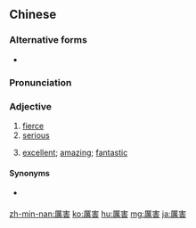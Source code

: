 {{also|厉害}}
==Chinese==
{{zh-forms|s=厉害}}

===Alternative forms===
* {{zh-l|利害*}}

===Pronunciation===
{{zh-pron
|m=lìhài,tl=y
|c=lai6 hoi6
|h=pfs=li-hoi
|mn=lī-hāi
|cat=a
}}

===Adjective===
{{zh-adj}}

# [[fierce]]
# [[serious]]
# {{lb|zh|informal}} [[excellent]]; [[amazing]]; [[fantastic]]

====Synonyms====
* {{sense|amazing}} {{qualifier|Cantonese}} {{zh-l|犀利|tr=sai1 lei6}}

{{zh-cat|Elementary|Advanced}}

[[zh-min-nan:厲害]]
[[ko:厲害]]
[[hu:厲害]]
[[mg:厲害]]
[[ja:厲害]]